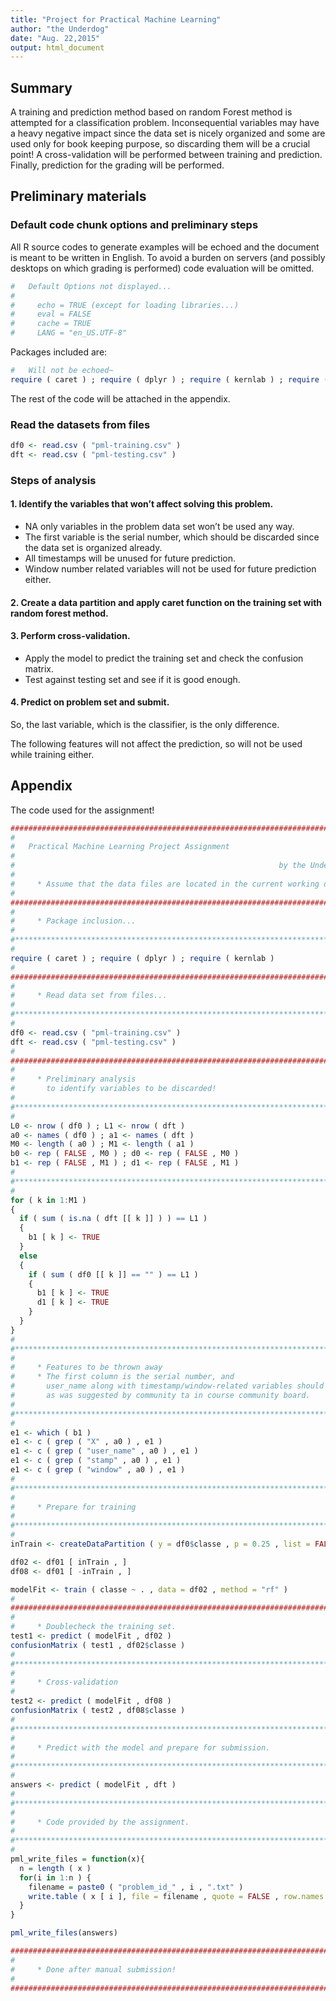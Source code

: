 ```yaml
---
title: "Project for Practical Machine Learning"
author: "the Underdog"
date: "Aug. 22,2015"
output: html_document
---
```


## Summary

A training and prediction method based on random Forest method is attempted for a classification problem. Inconsequential variables may have a heavy negative impact since the data set is nicely organized and some are used only for book keeping purpose, so discarding them will be a crucial point! A cross-validation will be performed between training and prediction. Finally, prediction for the grading will be performed.

## Preliminary materials

### Default code chunk options and preliminary steps

All R source codes to generate examples will be echoed and the document is meant to be written in English. To avoid a burden on servers (and possibly desktops on which grading is performed) code evaluation will be omitted.

```r
#   Default Options not displayed...
#
#     echo = TRUE (except for loading libraries...)
#     eval = FALSE
#     cache = TRUE
#     LANG = "en_US.UTF-8"
```

Packages included are:
```r
#   Will not be echoed~
require ( caret ) ; require ( dplyr ) ; require ( kernlab ) ; require ( randomForest )
```

The rest of the code will be attached in the appendix.

### Read the datasets from files

```r
df0 <- read.csv ( "pml-training.csv" )
dft <- read.csv ( "pml-testing.csv" )
```

### Steps of analysis

#### **1. Identify the variables that won't affect solving this problem.**

* NA only variables in the problem data set won't be used any way.
* The first variable is the serial number, which should be discarded since the data set is organized already.
* All timestamps will be unused for future prediction.
* Window number related variables will not be used for future prediction either.

#### **2. Create a data partition and apply caret function on the training set with random forest method.**

#### **3. Perform cross-validation.** 
* Apply the model to predict the training set and check the confusion matrix.
* Test against testing set and see if it is good enough.

#### **4. Predict on problem set and submit.**

So, the last variable, which is the classifier, is the only difference.


The following features will not affect the prediction, so will not be used while training either.

## Appendix

The code used for the assignment!

```r
################################################################################
#
#   Practical Machine Learning Project Assignment
#
#                                                           by the Underdog
#
#     * Assume that the data files are located in the current working directory.
#
################################################################################
#
#     * Package inclusion...
#
#*******************************************************************************
#
require ( caret ) ; require ( dplyr ) ; require ( kernlab )
#
################################################################################
#
#     * Read data set from files...
#
#*******************************************************************************
#
df0 <- read.csv ( "pml-training.csv" )
dft <- read.csv ( "pml-testing.csv" )
#
################################################################################
#
#     * Preliminary analysis
#       to identify variables to be discarded!
#
#*******************************************************************************
#
L0 <- nrow ( df0 ) ; L1 <- nrow ( dft )
a0 <- names ( df0 ) ; a1 <- names ( dft )
M0 <- length ( a0 ) ; M1 <- length ( a1 )
b0 <- rep ( FALSE , M0 ) ; d0 <- rep ( FALSE , M0 )
b1 <- rep ( FALSE , M1 ) ; d1 <- rep ( FALSE , M1 )
#
#*******************************************************************************
#
for ( k in 1:M1 )
{
  if ( sum ( is.na ( dft [[ k ]] ) ) == L1 )
  {
    b1 [ k ] <- TRUE
  }
  else
  {
    if ( sum ( df0 [[ k ]] == "" ) == L1 ) 
    {
      b1 [ k ] <- TRUE
      d1 [ k ] <- TRUE
    }
  }
}
#
#*******************************************************************************
#
#     * Features to be thrown away
#     * The first column is the serial number, and
#       user_name along with timestamp/window-related variables should be discarded
#       as was suggested by community ta in course community board.
#
#*******************************************************************************
#
e1 <- which ( b1 )
e1 <- c ( grep ( "X" , a0 ) , e1 )
e1 <- c ( grep ( "user_name" , a0 ) , e1 )
e1 <- c ( grep ( "stamp" , a0 ) , e1 )
e1 <- c ( grep ( "window" , a0 ) , e1 )
#
#*******************************************************************************
#
#     * Prepare for training
#
#*******************************************************************************
#
inTrain <- createDataPartition ( y = df0$classe , p = 0.25 , list = FALSE )

df02 <- df01 [ inTrain , ]
df08 <- df01 [ -inTrain , ]

modelFit <- train ( classe ~ . , data = df02 , method = "rf" )
#
################################################################################
#
#     * Doublecheck the training set.
test1 <- predict ( modelFit , df02 )
confusionMatrix ( test1 , df02$classe )
#
#*******************************************************************************
#
#     * Cross-validation
#
test2 <- predict ( modelFit , df08 )
confusionMatrix ( test2 , df08$classe )
#
#*******************************************************************************
#
#     * Predict with the model and prepare for submission.
#
#*******************************************************************************
#
answers <- predict ( modelFit , dft )
#
#*******************************************************************************
#
#     * Code provided by the assignment.
#
#*******************************************************************************
#
pml_write_files = function(x){
  n = length ( x )
  for(i in 1:n ) {
    filename = paste0 ( "problem_id_" , i , ".txt" )
    write.table ( x [ i ], file = filename , quote = FALSE , row.names = FALSE , col.names = FALSE )
  }
}

pml_write_files(answers)

################################################################################
#
#     * Done after manual submission!
#
################################################################################
```